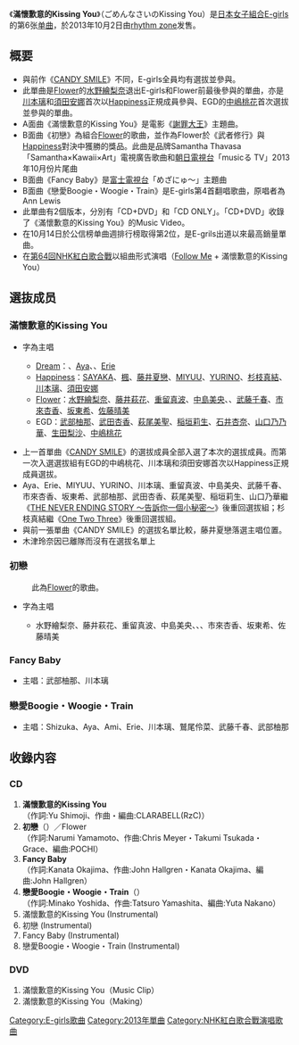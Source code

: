 {{unreferenced|time=2014-09-11T07:14:10+00:00}}
{{Infobox Single
| Name           = 滿懷歉意的Kissing You
| Cover          = 
| Artist         = [[E-girls|E-girls]]
| Album          = [[COLORFUL_POP|COLORFUL POP]]
| A-side         = 滿懷歉意的Kissing You
| B-side         = 初戀<br/>Fancy Baby<br/>戀愛Boogie・Woogie・Train
| Released       = 2013年10月2日
| Format         = [[單曲|單曲]]
| Recorded       = 2013年<br/>{{JPN}}
| Genre          = [[J-POP|J-POP]]
| Lenght         =
| Label          = [[rhythm_zone|rhythm zone]]
| Writer         = 
| Producer       = 
| Certification  = 
| Chart position = * 週間最高排名第2位<small>（[[Oricon公信榜|Oricon]]）</small>
* 2014年10月度月排名第8名
| Last single    = [[CANDY_SMILE|CANDY SMILE]]<br/>（2013年）
| This single    = '''滿懷歉意的Kissing You'''<br/>（2013年）
| Next single    = [[轉啊轉|轉啊轉]]<br/>（2013年）
| Misc           =
}}

《'''滿懷歉意的Kissing You'''》（ごめんなさいのKissing You）是[[日本|日本]][[女子組合|女子組合]][[E-girls|E-girls]]的第6张[[单曲|单曲]]，於2013年10月2日由[[rhythm_zone|rhythm zone]]发售。

== 概要 ==
* 與前作《[[CANDY_SMILE|CANDY SMILE]]》不同，E-girls全員均有選拔並參與。
* 此單曲是[[Flower_(組合)|Flower]]的[[水野繪梨奈|水野繪梨奈]]退出E-girls和Flower前最後參與的單曲，亦是[[川本璃|川本璃]]和[[須田安娜|須田安娜]]首次以[[Happiness_(組合)|Happiness]]正規成員參與、EGD的[[中嶋桃花|中嶋桃花]]首次選拔並參與的單曲。
* A面曲《滿懷歉意的Kissing You》是電影《[[謝罪大王|謝罪大王]]》主題曲。
* B面曲《初戀》為組合[[Flower_(組合)|Flower]]的歌曲，並作為Flower於《武者修行》與[[Happiness_(組合)|Happiness]]對決中獲勝的獎品。此曲是品牌Samantha Thavasa「Samantha×Kawaii×Art」電視廣告歌曲和[[朝日電視台|朝日電視台]]「musicる TV」2013年10月份片尾曲
* B面曲《Fancy Baby》是[[富士電視台|富士電視台]]「めざにゅ〜」主題曲
* B面曲《戀愛Boogie・Woogie・Train》是E-girls第4首翻唱歌曲，原唱者為Ann Lewis
* 此單曲有2個版本，分別有「CD+DVD」和「CD ONLY」。「CD+DVD」收錄了《滿懷歉意的Kissing You》的Music Video。
* 在10月14日於公信榜单曲週排行榜取得第2位，是E-grils出道以來最高銷量單曲。
* 在[[第64回NHK紅白歌合戰|第64回NHK紅白歌合戰]]以組曲形式演唱（[[Follow_Me|Follow Me]] + 滿懷歉意的Kissing You）

== 選抜成员 ==
=== 滿懷歉意的Kissing You ===
* {{highlight|螢光|yellow}}字為主唱
** [[Dream_(日本音樂團體)|Dream]]：{{highlight|[[西田靜香|Shizuka]]|yellow}}、[[高本彩|Aya]]、{{highlight|[[中島麻未|Ami]]|yellow}}、[[阿部繪里惠|Erie]]
** [[Happiness_(組合)|Happiness]]：[[SAYAKA|SAYAKA]]、[[土橋楓|楓]]、[[藤井夏戀|藤井夏戀]]、[[有磯實結|MIYUU]]、[[鈴木結莉乃|YURINO]]、[[杉枝真結|杉枝真結]]、[[川本璃|川本璃]]、[[須田安娜|須田安娜]]
** [[Flower_(組合)|Flower]]：[[水野繪梨奈|水野繪梨奈]]、[[藤井萩花|藤井萩花]]、[[重留真波|重留真波]]、[[中島美央|中島美央]]、{{highlight|[[鷲尾伶菜|鷲尾伶菜]]|yellow}}、[[武藤千春|武藤千春]]、[[市來杏香|市來杏香]]、[[坂東希|坂東希]]、[[佐藤晴美|佐藤晴美]]
** EGD：[[武部柚那|武部柚那]]、[[武田杏香|武田杏香]]、[[萩尾美聖|萩尾美聖]]、[[稲垣莉生|稲垣莉生]]、[[石井杏奈|石井杏奈]]、[[山口乃乃華|山口乃乃華]]、[[生田梨沙|生田梨沙]]、[[中嶋桃花|中嶋桃花]]

* 上一首單曲《[[CANDY_SMILE|CANDY SMILE]]》的選拔成員全部入選了本次的選拔成員。而第一次入選選拔組有EGD的中嶋桃花、川本璃和須田安娜首次以Happiness正規成員選拔。
* Aya、Erie、MIYUU、YURINO、川本璃、重留真波、中島美央、武藤千春、市來杏香、坂東希、武部柚那、武田杏香、萩尾美聖、稲垣莉生、山口乃華繼《[[THE_NEVER_ENDING_STORY|THE NEVER ENDING STORY ～告訴你一個小秘密～]]》後重回選拔組；杉枝真結繼《[[One_Two_Three|One Two Three]]》後重回選拔組。
* 與前一張單曲《CANDY SMILE》的選拔名單比較，藤井夏戀落選主唱位置。
* 木津玲奈因已離隊而沒有在選拔名單上

=== 初戀 ===
: 此為[[Flower_(組合)|Flower]]的歌曲。
* {{highlight|螢光|yellow}}字為主唱
** 水野繪梨奈、藤井萩花、重留真波、中島美央、{{highlight|鷲尾伶菜|yellow}}、{{highlight|武藤千春|yellow}}、市來杏香、坂東希、佐藤晴美

=== Fancy Baby ===
* 主唱：武部柚那、川本璃

=== 戀愛Boogie・Woogie・Train ===
* 主唱：Shizuka、Aya、Ami、Erie、川本璃、鷲尾伶菜、武藤千春、武部柚那

== 收錄内容 ==
===CD===
# '''滿懷歉意的Kissing You'''<br/>（作詞:Yu Shimoji、作曲・編曲:CLARABELL(RzC)）
# '''初戀'''（{{lang|ja|初恋}}）／Flower<br/>（作詞:Narumi Yamamoto、作曲:Chris Meyer・Takumi Tsukada・Grace、編曲:POCHI）
# '''Fancy Baby'''<br/>（作詞:Kanata Okajima、作曲:John Hallgren・Kanata Okajima、編曲:John Hallgren）
# '''戀愛Boogie・Woogie・Train'''（{{lang|ja|恋のブギ・ウギ・トレイン}}）<br/>（作詞:Minako Yoshida、作曲:Tatsuro Yamashita、編曲:Yuta Nakano）
# 滿懷歉意的Kissing You (Instrumental)
# 初戀 (Instrumental)
# Fancy Baby (Instrumental)
# 戀愛Boogie・Woogie・Train (Instrumental)

===DVD===
# 滿懷歉意的Kissing You（Music Clip）
# 滿懷歉意的Kissing You（Making）




{{E-girls}}

{{DEFAULTSORT:Gomennasai no Kissing You}}
[[Category:E-girls歌曲|Category:E-girls歌曲]]
[[Category:2013年單曲|Category:2013年單曲]]
[[Category:NHK紅白歌合戰演唱歌曲|Category:NHK紅白歌合戰演唱歌曲]]


</noinclude>